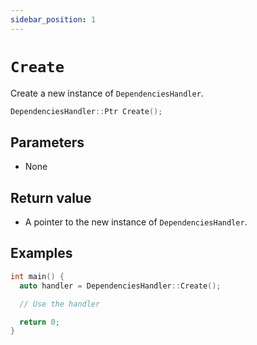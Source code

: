 ```yaml
---
sidebar_position: 1
---
```

# `Create`

Create a new instance of `DependenciesHandler`.

```cpp
DependenciesHandler::Ptr Create();
```

## Parameters
- None

## Return value
- A pointer to the new instance of `DependenciesHandler`.

## Examples
```cpp
int main() {
  auto handler = DependenciesHandler::Create();

  // Use the handler

  return 0;
}
```
